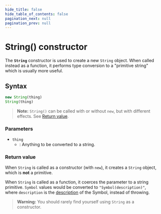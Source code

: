 ```yaml
---
hide_title: false
hide_table_of_contents: false
pagination_next: null
pagination_prev: null
---
```

# String() constructor

The **`String`** constructor is used to create a new
`String` object. When called instead as a function, it performs type
conversion to a "primitive string" which is usually more
useful.

## Syntax

```js
new String(thing)
String(thing)
```

> **Note:** `String()` can be called with or without `new`, but with different effects. See [Return value](#return_value).

### Parameters

- `thing`
  - : Anything to be converted to a string.

### Return value

When `String` is called as a constructor (with `new`), it creates a `String` object, which is **not** a primitive.

When `String` is called as a function, it coerces the parameter to a string primitive. `Symbol` values would be converted to `"Symbol(description)"`, where `description` is the [description](../../globals/Symbol/prototype/description.mdx) of the Symbol, instead of throwing.

> **Warning:** You should rarely find yourself using `String` as a constructor.
